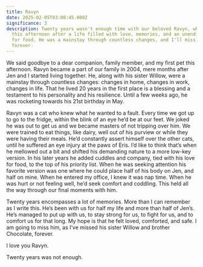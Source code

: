 ```yaml
---
title: Ravyn
date: 2025-02-05T03:08:45.000Z
significance: 3
description: Twenty years wasn't enough time with our beloved Ravyn, who left us
  this afternoon after a life filled with love, memories, and an unending quest
  for food. He was a mainstay through countless changes, and I'll miss him
  forever.
---
```


We said goodbye to a dear companion, family member, and my first pet this afternoon. Ravyn became a part of our family in 2004, mere months after Jen and I started living together. He, along with his sister Willow, were a mainstay through countless changes: changes in home, changes in work, changes in life. That he lived 20 years in the first place is a blessing and a testament to his personality and his resilience. Until a few weeks ago, he was rocketing towards his 21st birthday in May.

Ravyn was a cat who knew what he wanted to a fault. Every time we got up to go to the fridge, within the blink of an eye he’d be at our feet. We joked he was out to get us and we became masters of not tripping over him. We were trained to eat things, like dairy, well out of his purview or while they were having their meals. He’d constantly assert himself over the other cats, until he suffered an eye injury at the paws of Eris. I’d like to think that’s when he mellowed out a bit and shifted his demanding nature to a more low-key version. In his later years he added cuddles and company, tied with his love for food, to the top of his priority list. When he was seeking attention his favorite version was one where he could place half of his body on Jen, and half on mine. When he entered my office, I knew it was nap time. When he was hurt or not feeling well, he’d seek comfort and coddling. This held all the way through our final moments with him.

Twenty years encompasses a lot of memories. More than I can remember as I write this. He’s been with us for half my life and more than half of Jen’s. He’s managed to put up with us, to stay strong for us, to fight for us, and to comfort us for that long. My hope is that he felt loved, comforted, and safe. I am going to miss him, as I’ve missed his sister Willow and brother Chocolate, forever.

I love you Ravyn.

Twenty years was not enough.
